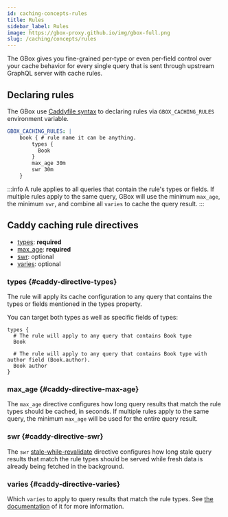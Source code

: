 ```yaml
---
id: caching-concepts-rules
title: Rules
sidebar_label: Rules
image: https://gbox-proxy.github.io/img/gbox-full.png
slug: /caching/concepts/rules
---
```


The GBox gives you fine-grained per-type or even per-field control over your cache behavior for every single query that is sent through upstream GraphQL server with cache rules.

Declaring rules
---------------

The GBox use [Caddyfile syntax](https://caddyserver.com/docs/caddyfile/concepts#structure) to declaring rules via `GBOX_CACHING_RULES` environment variable.

```yaml
GBOX_CACHING_RULES: |
    book { # rule name it can be anything.
        types {
          Book
        }
        max_age 30m
        swr 30m
    }
```

:::info
A rule applies to all queries that contain the rule's types or fields. If multiple rules apply to the same query, GBox will use the minimum `max_age`, the minimum `swr`, and combine all `varies` to cache the query result.
:::

Caddy caching rule directives
-----------------------------

+ [types](#caddy-directive-types): **required**
+ [max_age](#caddy-directive-max-age): **required**
+ [swr](#caddy-directive-swr): optional
+ [varies](#caddy-directive-varies): optional

### types {#caddy-directive-types}

The rule will apply its cache configuration to any query that contains the types or fields mentioned in the types property.

You can target both types as well as specific fields of types:

```text
types {
  # The rule will apply to any query that contains Book type
  Book

  # The rule will apply to any query that contains Book type with author field (Book.author).
  Book author
}

```

### max_age {#caddy-directive-max-age}

The `max_age` directive configures how long query results that match the rule types should be cached, in seconds. If multiple rules apply to the same query, the minimum `max_age` will be used for the entire query result.

### swr {#caddy-directive-swr}

The `swr` [stale-while-revalidate](https://web.dev/stale-while-revalidate/) directive configures how long stale query results that match the rule types should be served while fresh data is already being fetched in the background.

### varies {#caddy-directive-varies}

Which `varies` to apply to query results that match the rule types. See [the documentation](./02-varies.mdx) of it for more information.